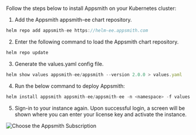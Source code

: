# 

<HideElements/>

Follow the steps below to install Appsmith on your Kubernetes cluster:

1. Add the Appsmith appsmith-ee chart repository. 

```javascript
helm repo add appsmith-ee https://helm-ee.appsmith.com
```
2. Enter the following command to load the Appsmith chart repository.

```javascript
helm repo update
```
3. Generate the values.yaml config file.

```javascript
helm show values appsmith-ee/appsmith --version 2.0.0 > values.yaml
```
4. Run the below command to deploy Appsmith:

```javascript
helm install appsmith appsmith-ee/appsmith-ee -n <namespace> -f values.yaml
```
5. Sign-in to your instance again. Upon successful login, a screen will be shown where you can enter your license key and activate the instance.

![Choose the Appsmith Subscription](/img/Customer-portal-choose-subscription.png)
